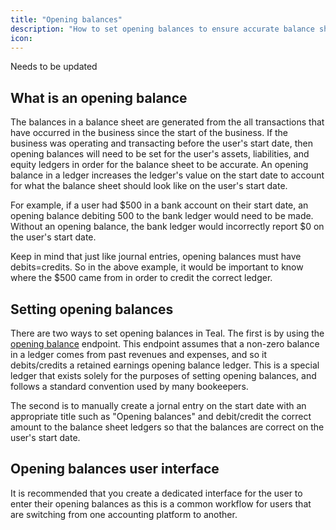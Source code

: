 ```yaml
---
title: "Opening balances"
description: "How to set opening balances to ensure accurate balance sheets."
icon: 
---
```

<Warning>Needs to be updated</Warning>
## What is an opening balance

The balances in a balance sheet are generated from the all transactions that have occurred in the business since the 
start of the business. If the business was operating and transacting before the user's start date, 
then opening balances will need to be set for the user's assets, liabilities, and equity ledgers in order 
for the balance sheet to be accurate. An opening balance in a ledger increases the ledger's value on 
the start date to account for what the balance sheet should look like on the user's start date.

For example, if a user had \$500 in a bank account on their start date, an opening balance debiting 500 to 
the bank ledger would need to be made. Without an opening balance, the bank ledger would incorrectly report \$0 on the user's start date.

Keep in mind that just like journal entries, opening balances must have debits=credits. 
So in the above example, it would be important to know where the \$500 came from in order to credit the correct ledger.

## Setting opening balances

There are two ways to set opening balances in Teal. The first is by using the [opening balance](/api-reference/ledgers/set_opening_balance) 
endpoint. This endpoint assumes that a non-zero balance in a ledger comes from past revenues and expenses, and so it debits/credits
a retained earnings opening balance ledger. This is a special ledger that exists solely for the purposes of setting opening balances, and 
follows a standard convention used by many bookeepers.

The second is to manually create a jornal entry on the start date with an appropriate title such as "Opening balances" and 
debit/credit the correct amount to the balance sheet ledgers so that the balances are correct on the user's start date.

## Opening balances user interface

It is recommended that you create a dedicated interface for the user to enter their opening balances as this is a common workflow for users 
that are switching from one accounting platform to another. 
